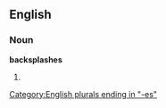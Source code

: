 ==English==

===Noun===
'''backsplashes'''

# {{plural of|[[backsplash]]}}

[[Category:English plurals ending in "-es"]]